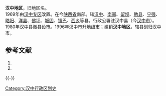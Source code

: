 '''汉中地区'''，旧地区名。<br>

1969年由[[汉中专区|汉中专区]]改置。在今[[陕西省|陕西省]]南部。辖[[汉中县|汉中]]、[[南郑|南郑]]、[[留坝|留坝]]、[[勉县|勉县]]、[[宁强|宁强]]、[[略阳|略阳]]、[[洋县|洋县]]、[[佛坪|佛坪]]、[[城固|城固]]、[[镇巴|镇巴]]、[[西乡|西乡]]等县。行政公署驻汉中县（今[[汉中市|汉中市]]）。1980年汉中县撤县设市。1996年汉中市升[[地级市|地级市]]；撤销'''汉中地区'''，辖县划归汉中市。

== 参考文献 ==
{{Wikisource|国务院关于同意陕西省撤销汉中地区设立地级汉中市的批复}}
# {{Cite book | author = 戴均良等 | title = 《中国古今地名大词典》 | location = 上海 | publisher = 上海辞书出版社 | date = 2005 | language = zh-hans }}
# {{Cite book | author = 史为乐 | title = 《中华人民共和国政区沿革（1949-2002）》 | location = 北京 | publisher = 人民出版社 | date = 2006 | language = zh-hans }}
{{reflist}}
{{-}}
[[Category:汉中行政区划史|Category:汉中行政区划史]]